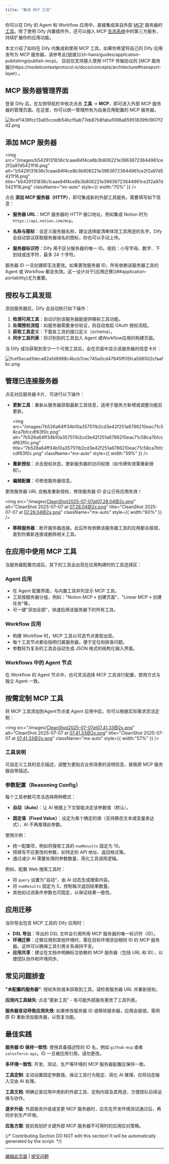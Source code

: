 ```yaml
---
title: "集成 MCP 工具"
---
```


你可以在 Dify 的 Agent 和 Workflow 应用中，直接集成来自外部 [MCP](https://modelcontextprotocol.io/introduction) 服务器的[工具](https://modelcontextprotocol.io/docs/concepts/tools)。除了使用 Dify 内置插件外，还可以接入 MCP [生态系统](https://mcpservers.org/)中的第三方服务，持续扩展你的应用功能。

<Note>
  本文介绍了如何在 Dify 内集成和使用 MCP 工具。如果你希望将自己的 Dify 应用发布为 MCP 服务器，请参考此[链接](/zh-hans/guides/application-publishing/publish-mcp)。
</Note>

<Info>
  目前仅支持接入使用 HTTP 传输协议的 [MCP 服务器](https://modelcontextprotocol.io/docs/concepts/architecture#transport-layer) 。
</Info>

## MCP 服务器管理界面

登录 Dify 后，在左侧导航栏中依次点击 **工具** → **MCP**，即可进入外部 MCP 服务器的管理页面。在这里，你可以统一管理所有为自身应用配置的 MCP 服务器。

![6cef1436fcc13a65ccedb54bcf5ab77eb87b8faba1098a85951839fb1907f2d2.png](/images/6cef1436fcc13a65ccedb54bcf5ab77eb87b8faba1098a85951839fb1907f2d2.png)

## 添加 MCP 服务器

<img
  src="/images/b5429131836c1caae84f4ce8b3b806221e39636723644961ce2f2a97d5421f16.png"
  alt="b5429131836c1caae84f4ce8b3b806221e39636723644961ce2f2a97d5421f16.png"
  title="b5429131836c1caae84f4ce8b3b806221e39636723644961ce2f2a97d5421f16.png"
  className="mr-auto"
  style={{ width:"70%" }}
/>

点击 **添加 MCP 服务器（HTTP）**，即可集成新的外部工具服务。需要填写如下信息：

* **服务器 URL**：MCP 服务器的 HTTP 接口地址，例如集成 Notion 时为 `https://api.notion.com/mcp`。

* **名称与图标**：自定义服务器名称，建议选择能清晰体现工具用途的名字。Dify 会自动尝试获取服务器域名的图标，你也可以手动上传。

* **服务器标识符**：Dify 用于区分服务器的唯一 ID。规则：小写字母、数字、下划线或连字符，最多 24 个字符。

<Warning>
  服务器 ID 一旦创建即无法更改。如果更改服务器 ID，所有依赖该服务器工具的 Agent 或 Workflow 都会失效。这一设计对于[应用迁移](##application-portability)尤为重要。
</Warning>

## 授权与工具发现

添加服务器后，Dify 会自动执行如下操作：

1. **检测可用工具**：自动识别该服务器能提供哪些工具功能。
2. **处理授权流程**：如服务器需要身份验证，则自动发起 OAuth 授权流程。
3. **获取工具定义**：下载各工具的接口定义（schema）。
4. **同步工具列表**：将识别到的工具加入 Agent 或Workflow应用的构建页面。

当 Dify 成功获取到至少一个可用工具后，会在页面中显示该服务器的信息卡片：

![fcef5ecad1deca82a1d8988c4bcb7cec745a0cd47945ff05fca588502cfaafbc.png](/images/fcef5ecad1deca82a1d8988c4bcb7cec745a0cd47945ff05fca588502cfaafbc.png)

## 管理已连接服务器

点击对应服务器卡片，可进行以下操作：

* **更新工具**：重新从服务器获取最新工具信息，适用于服务方新增或调整功能后更新。

  <img
    src="/images/7b526a64ff34b10a357511b2cd3e42f251a6786210eac71c58ca7bfccdf63f0c.png"
    alt="7b526a64ff34b10a357511b2cd3e42f251a6786210eac71c58ca7bfccdf63f0c.png"
    title="7b526a64ff34b10a357511b2cd3e42f251a6786210eac71c58ca7bfccdf63f0c.png"
    className="mx-auto"
    style={{ width:"59%" }}
  />

* **重新授权**：点击授权状态，更新服务器的访问权限（如令牌失效需重新授权）。

* **编辑配置**：可修改服务器信息。

<Warning>
  更改服务器 URL 会触发重新授权，修改服务器 ID 会让已有应用失效！
</Warning>

<img
  src="/images/CleanShot2025-07-07at07.28.04@2x.png"
  alt="CleanShot 2025-07-07 at 07.28.04@2x.png"
  title="CleanShot 2025-07-07 at 07.28.04@2x.png"
  className="mx-auto"
  style={{ width:"60%" }}
/>

* **移除服务器**：断开服务器连接。此后所有依赖该服务器工具的应用都会报错，直到你重新连接或删除相关工具。

## 在应用中使用 MCP 工具

当服务器配置完成后，其下的工具会出现在应用构建时的工具选择区：

### Agent 应用

- 在 Agent 配置界面，与内置工具并列显示 MCP 工具。
- 工具按服务器分组，例如："Notion MCP » 创建页面"、"Linear MCP » 创建任务"等。
- 可一键"添加全部"，快速启用该服务器下的所有工具。

### Workflow 应用

- 构建 Workflow 时，MCP 工具以可选节点类型出现。
- 每个工具节点都会指明归属服务器，便于定位和排查问题。
- 参数较为复杂的工具会自动生成 JSON 格式的结构化输入界面。

### Workflows 中的 Agent 节点

在 Workflow 的 Agent 节点中，也可灵活选择 MCP 工具进行配置，使用方式与独立 Agent 一致。

## 按需定制 MCP 工具

将 MCP 工具添加到Agent节点或 Agent 应用中后，你可以根据实际需求灵活定制：

<img
  src="/images/CleanShot2025-07-07at07.41.33@2x.png"
  alt="CleanShot 2025-07-07 at 07.41.33@2x.png"
  title="CleanShot 2025-07-07 at 07.41.33@2x.png"
  className="mx-auto"
  style={{ width:"57%" }}
/>

### 工具说明

可自定义工具的显示描述，调整为更贴合业务场景的说明信息，替换原 MCP 服务器自带描述。

### 参数配置（Reasoning Config）

每个工具参数可灵活选择两种模式：

* **自动（Auto）**：让 AI 根据上下文智能决定该参数值（默认）。

* **固定值（Fixed Value）**：设定为某个确定的值（支持静态文本或变量表达式），AI 不再推理此参数。

使用示例：

* 统一配置项，例如将搜索工具的 `numResults` 固定为 10。
* 预填写不应更改的参数，如特定的 API 地址、返回格式等。
* 通过减少 AI 需要处理的参数数量，简化工具调用逻辑。

例如，配置 Web 搜索工具时：

* 将 `query` 设置为"自动"，由 AI 动态生成搜索内容。
* 将 `numResults` 固定为 5，控制每次返回结果数量。
* 其他如过滤条件参数也可固定，以保证结果一致性。

## 应用迁移

当你导出包含 MCP 工具的 Dify 应用时：

* **DSL 导出**：导出的 DSL 文件会引用所用 MCP 服务器的唯一标识符（ID）。
* **环境迁移**：迁移应用到其他环境时，需在目标环境添加相同 ID 的 MCP 服务器。这样可以确保工具引用关系保持不变。
* **应用共享**：建议在文档中明确标注依赖的 MCP 服务器（包括 URL 和 ID），以便团队协作和环境同步。


## 常见问题排查

**"未配置的服务器"**: 授权失败或未获取到工具。请检查服务器 URL 并重新授权。

**应用内工具缺失**: 点击"更新工具" - 有可能外部服务更改了工具列表。

**服务器变动导致应用失效**: 如果修改服务器 ID 或移除服务器，应用会报错。需用原 ID 重新添加服务器，以恢复功能。

## 最佳实践

**服务器 ID 保持一致性**: 使用具备描述性的 ID 名，例如 `github-mcp` 或者 `salesforce-api`。ID 一旦被应用引用，请勿更改。

**多环境一致性**: 开发、测试、生产等环境的 MCP 服务器配置应保持一致。

**工具定制**: 主动设置固定参数值，保证工具行为稳定、简化 AI 推理，仅将动态输入交由 AI 处理。

**工具文档**: 明确记录应用中用到的外部工具、定制内容及其用途，方便团队后续运维与协作。

**逐步升级**: 外部服务升级或变更 MCP 服务器时，应先在开发环境测试通过后，再同步到生产环境。

**应急方案**: 提前规划好关键外部 MCP 服务器不可用时的应用应对策略。

{/*
Contributing Section
DO NOT edit this section!
It will be automatically generated by the script.
*/}

---

[编辑此页面](https://github.com/langgenius/dify-docs/edit/main/zh-hans/guides/tools/mcp.mdx) | [提交问题](https://github.com/langgenius/dify-docs/issues/new?title=文档问题%3A%20&body=%23%23%20问题描述%0A%3C%21--%20请简要描述您发现的问题%20--%3E%0A%0A%23%23%20页面链接%0Ahttps%3A%2F%2Fgithub.com%2Flanggenius%2Fdify-docs%2Fblob%2Fmain%2Fzh-hans/guides/tools%2Fmcp.mdx%0A%0A%23%23%20建议修改%0A%3C%21--%20如果有具体的修改建议，请在此说明%20--%3E%0A%0A%3C%21--%20感谢您对文档质量的关注！%20--%3E)

